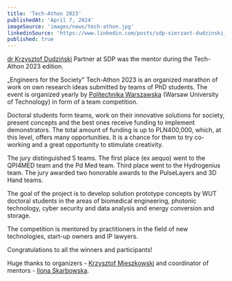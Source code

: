 ```yaml
---
title: 'Tech-Athon 2023'
publishedAt: 'April 7, 2024'
imageSource: 'images/news/tech-athon.jpg'
linkedinSource: 'https://www.linkedin.com/posts/sdp-sierzant-dudzinski_tech-phd-reasearch-activity-7069595656385912832-GI0z/'
published: true
---
```



[dr Krzysztof Dudziński](https://sdp.legal/team/krzysztof-dudzinski) Partner at SDP was the mentor during the Tech-Athon 2023 edition.

„Engineers for the Society" Tech-Athon 2023 is an organized marathon of work on own research ideas submitted by teams of PhD students. The event is organized yearly by  [Politechnika Warszawska](https://www.linkedin.com/company/warsaw-university-of-technology/)  (Warsaw University of Technology) in form of a team competition.

Doctoral students form teams, work on their innovative solutions for society, present concepts and the best ones receive funding to implement demonstrators. The total amount of funding is up to PLN400,000, which, at this level, offers many opportunities. It is a chance for them to try co-working and a great opportunity to stimulate creativity.

The jury distinguished 5 teams. The first place (ex aequo) went to the QPI4MED team and the Pd Med team. Third place went to the Hydrogenius team. The jury awarded two honorable awards to the PulseLayers and 3D Hand teams.

The goal of the project is to develop solution prototype concepts by WUT doctoral students in the areas of biomedical engineering, photonic technology, cyber security and data analysis and energy conversion and storage.

The competition is mentored by practitioners in the field of new technologies, start-up owners and IP lawyers.

Congratulations to all the winners and participants!

Huge thanks to organizers -  [Krzysztof Mieszkowski](https://www.linkedin.com/in/krzysztof-mieszkowski/)  and coordinator of mentors -  [Ilona Skarbowska](https://www.linkedin.com/in/ilonaskarbowska/).
